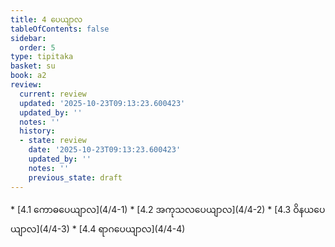 ```yaml
---
title: 4 ပေယျာလ
tableOfContents: false
sidebar:
  order: 5
type: tipitaka
basket: su
book: a2
review:
  current: review
  updated: '2025-10-23T09:13:23.600423'
  updated_by: ''
  notes: ''
  history:
  - state: review
    date: '2025-10-23T09:13:23.600423'
    updated_by: ''
    notes: ''
    previous_state: draft
---
```



<ReviewStatus review={frontmatter.review} showDetails={true} />

<HypothesisAnnotation frontmatter={frontmatter} />

<DynamicBreadcrumb />



<TableOfContents book="a2" section="4">
* [4.1 ကောဓပေယျာလ](4/4-1)
* [4.2 အကုသလပေယျာလ](4/4-2)
* [4.3 ဝိနယပေယျာလ](4/4-3)
* [4.4 ရာဂပေယျာလ](4/4-4)
</TableOfContents>